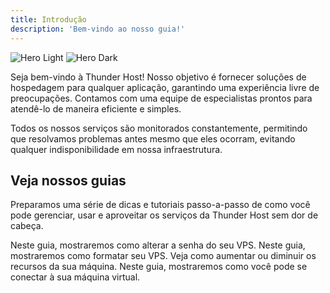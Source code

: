 ```yaml
---
title: Introdução
description: 'Bem-vindo ao nosso guia!'
---
```


<img
  className="block dark:hidden"
  src="/images/hero-light.svg"
  alt="Hero Light"
/>
<img
  className="hidden dark:block"
  src="/images/hero-dark.svg"
  alt="Hero Dark"
/>

Seja bem-vindo à Thunder Host! Nosso objetivo é fornecer soluções de hospedagem para qualquer aplicação, garantindo uma experiência livre de preocupações. Contamos com uma equipe de especialistas prontos para atendê-lo de maneira eficiente e simples.

Todos os nossos serviços são monitorados constantemente, permitindo que resolvamos problemas antes mesmo que eles ocorram, evitando qualquer indisponibilidade em nossa infraestrutura.

## Veja nossos guias

Preparamos uma série de dicas e tutoriais passo-a-passo de como você pode gerenciar, usar e aproveitar os serviços da Thunder Host sem dor de cabeça.

<CardGroup cols={2}>
  <Card
    title="Trocar senha"
    icon="lock"
    href="senhavps"
  >
    Neste guia, mostraremos como alterar a senha do seu VPS.
  </Card>
  <Card
    title="Formatar servidor"
    icon="trash-can"
    href="https://mintlify.com/docs/api-playground/openapi"
  >
    Neste guia, mostraremos como formatar seu VPS.
  </Card>
  <Card
    title="Fazer upgrade/downgrade"
    icon="circle-up"
    href="https://mintlify.com/docs/components/accordion"
  >
    Veja como aumentar ou diminuir os recursos da sua máquina.
  </Card>
  <Card
    title="Conectar na máquina"
    icon="network-wired"
    href="https://mintlify.com/customers"
  >
    Neste guia, mostraremos como você pode se conectar à sua máquina virtual.
  </Card>
</CardGroup>
